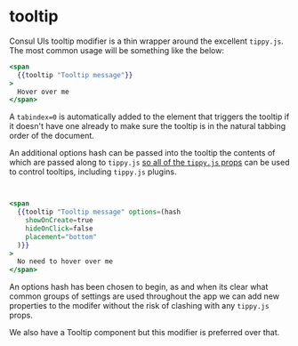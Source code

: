 # tooltip

Consul UIs tooltip modifier is a thin wrapper around the excellent `tippy.js`. The
most common usage will be something like the below:

```hbs preview-template
<span
  {{tooltip "Tooltip message"}}
>
  Hover over me
</span>
```

A `tabindex=0` is automatically added to the element that triggers the tooltip if it doesn't have one already to make sure the tooltip is in the natural tabbing order of the document.

An additional options hash can be passed into the tooltip the contents of
which are passed along to `tippy.js` [so all of the `tippy.js`
props](https://atomiks.github.io/tippyjs/v5/all-props/) can be used to control
tooltips, including `tippy.js` plugins.

```hbs preview-template


<span
  {{tooltip "Tooltip message" options=(hash
    showOnCreate=true
    hideOnClick=false
    placement="bottom"
  )}}
>
  No need to hover over me
</span>
```

An options hash has been chosen to begin, as and when its clear what common
groups of settings are used throughout the app we can add new properties to
the modifer without the risk of clashing with any `tippy.js` props.

We also have a Tooltip component but this modifier is preferred over that.
